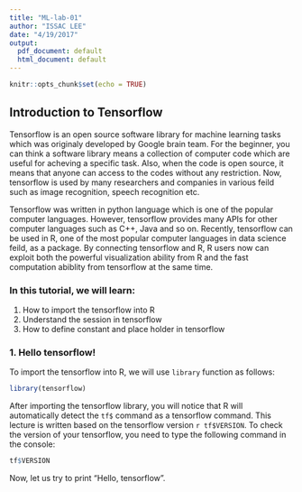 ```yaml
---
title: "ML-lab-01"
author: "ISSAC LEE"
date: "4/19/2017"
output:
  pdf_document: default
  html_document: default
---
```


```r
knitr::opts_chunk$set(echo = TRUE)
```

## Introduction to Tensorflow

Tensorflow is an open source software library for machine learning tasks which was originaly developed by Google brain team. For the beginner, you can think a software library means a collection of computer code which are useful for acheving a specific task. Also, when the code is open source, it means that anyone can access to the codes without any restriction. Now, tensorflow is used by many researchers and companies in various feild such as image recognition, speech recognition etc.

Tensorflow was written in python language which is one of the popular computer languages. However, tensorflow provides many APIs for other computer languages such as C++, Java and so on. Recently, tensorflow can be used in R, one of the most popular computer languages in data science feild, as a package. By connecting tensorflow and R, R users now can exploit both the powerful visualization ability from R and the fast computation abiblity from tensorflow at the same time.

### In this tutorial, we will learn:

1. How to import the tensorflow into R
2. Understand the session in tensorflow
3. How to define constant and place holder in tensorflow

### 1. Hello tensorflow!
To import the tensorflow into R, we will use `library` function as follows:

```r
library(tensorflow)
```

After importing the tensorflow library, you will notice that R will automatically detect the `tf$` command as a tensorflow command. This lecture is written based on the tensorflow version `r tf$VERSION`. To check the version of your tensorflow, you need to type the following command in the console:

```r
tf$VERSION
```

Now, let us try to print "Hello, tensorflow".

